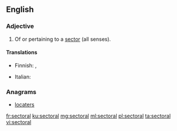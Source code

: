 ==English==

===Adjective===
{{en-adj|-}}

# Of or pertaining to a [[sector]] (all senses).

====Translations====
{{trans-top|pertaining to a sector}}
* Finnish: {{t|fi|aloittainen}}, {{t|fi|alakohtainen}}
{{trans-mid}}
* Italian: {{t+|it|settoriale}}
{{trans-bottom}}

===Anagrams===
* [[locaters#English|locaters]]

[[fr:sectoral]]
[[ku:sectoral]]
[[mg:sectoral]]
[[ml:sectoral]]
[[pl:sectoral]]
[[ta:sectoral]]
[[vi:sectoral]]